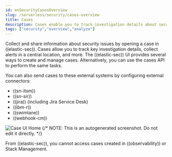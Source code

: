 ```yaml
---
id: enSecurityCasesOverview
slug: /serverless/security/cases-overview
title: Cases
description: Cases enable you to track investigation details about security issues.
tags: ["security","overview","analyze"]
---
```


<div id="cases-overview"></div>

Collect and share information about security issues by opening a case in ((elastic-sec)). Cases allow you to track key investigation details, collect alerts in a central location, and more. The ((elastic-sec)) UI provides several ways to create and manage cases. Alternatively, you can use the <DocLink id="enSecurityCasesApiOverview">cases API</DocLink> to perform the same tasks.

You can also send cases to these external systems by <DocLink id="enSecurityCasesUiIntegrations">configuring external connectors</DocLink>:

* ((sn-itsm))
* ((sn-sir))
* ((jira)) (including Jira Service Desk)
* ((ibm-r))
* ((swimlane))
* ((webhook-cm))

![Case UI Home](../images/cases-overview/-cases-cases-home-page.png)
{/* NOTE: This is an autogenerated screenshot. Do not edit it directly. */}

<DocCallOut title="Note">
From ((elastic-sec)), you cannot access cases created in ((observability)) or Stack Management.
</DocCallOut>

